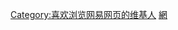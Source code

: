 {{Userbox
  |id=-{網易}-
  |id-c=white
  |id-fc=red
  |border-s=5px
  |info=这个用户喜欢浏览'''[[网易]]'''的网页。
  |info-c=#E6E6FA
  |border-c=#FFFFFF
}} <includeonly>[[Category:喜欢浏览网易网页的维基人]]</includeonly><noinclude>
[[Category:媒體用戶框模板|網]]
</noinclude>